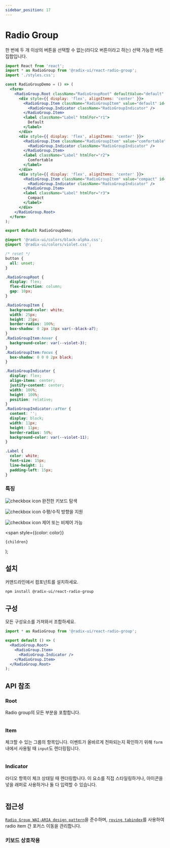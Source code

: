 ```yaml
---
sidebar_position: 17
---
```




# Radio Group
한 번에 두 개 이상의 버튼을 선택할 수 없는(라디오 버튼이라고 하는) 선택 가능한 버튼 집합입니다.

<Tabs>
<TabItem value="js" label="index.js">

```jsx
import React from 'react';
import * as RadioGroup from '@radix-ui/react-radio-group';
import './styles.css';

const RadioGroupDemo = () => (
  <form>
    <RadioGroup.Root className="RadioGroupRoot" defaultValue="default" aria-label="View density">
      <div style={{ display: 'flex', alignItems: 'center' }}>
        <RadioGroup.Item className="RadioGroupItem" value="default" id="r1">
          <RadioGroup.Indicator className="RadioGroupIndicator" />
        </RadioGroup.Item>
        <label className="Label" htmlFor="r1">
          Default
        </label>
      </div>
      <div style={{ display: 'flex', alignItems: 'center' }}>
        <RadioGroup.Item className="RadioGroupItem" value="comfortable" id="r2">
          <RadioGroup.Indicator className="RadioGroupIndicator" />
        </RadioGroup.Item>
        <label className="Label" htmlFor="r2">
          Comfortable
        </label>
      </div>
      <div style={{ display: 'flex', alignItems: 'center' }}>
        <RadioGroup.Item className="RadioGroupItem" value="compact" id="r3">
          <RadioGroup.Indicator className="RadioGroupIndicator" />
        </RadioGroup.Item>
        <label className="Label" htmlFor="r3">
          Compact
        </label>
      </div>
    </RadioGroup.Root>
  </form>
);

export default RadioGroupDemo;
```
</TabItem>
<TabItem value="css" label="styles.css">

```css
@import '@radix-ui/colors/black-alpha.css';
@import '@radix-ui/colors/violet.css';

/* reset */
button {
  all: unset;
}

.RadioGroupRoot {
  display: flex;
  flex-direction: column;
  gap: 10px;
}

.RadioGroupItem {
  background-color: white;
  width: 25px;
  height: 25px;
  border-radius: 100%;
  box-shadow: 0 2px 10px var(--black-a7);
}
.RadioGroupItem:hover {
  background-color: var(--violet-3);
}
.RadioGroupItem:focus {
  box-shadow: 0 0 0 2px black;
}

.RadioGroupIndicator {
  display: flex;
  align-items: center;
  justify-content: center;
  width: 100%;
  height: 100%;
  position: relative;
}
.RadioGroupIndicator::after {
  content: '';
  display: block;
  width: 11px;
  height: 11px;
  border-radius: 50%;
  background-color: var(--violet-11);
}

.Label {
  color: white;
  font-size: 15px;
  line-height: 1;
  padding-left: 15px;
}
```
</TabItem>
</Tabs>


### 특징
 
![checkbox icon](../../static/img/checkboxicon.png) 완전한 키보드 탐색

![checkbox icon](../../static/img/checkboxicon.png) 수평/수직 방향을 지원

![checkbox icon](../../static/img/checkboxicon.png) 제어 또는 비제어 가능


  <span
    style={{color: color}}
  >
    {children}
  </span>
);

## <Highlight color='#1C5AEC'>설치</Highlight>
커맨드라인에서 컴포넌트를 설치하세요.
```bash
npm install @radix-ui/react-radio-group
```

## <Highlight color='#1C5AEC'>구성</Highlight>
모든 구성요소를 가져와서 조합하세요.
```jsx
import * as RadioGroup from '@radix-ui/react-radio-group';

export default () => (
  <RadioGroup.Root>
    <RadioGroup.Item>
      <RadioGroup.Indicator />
    </RadioGroup.Item>
  </RadioGroup.Root>
);
```

## <Highlight color='#1C5AEC'>API 참조</Highlight>
### <Highlight color='#1C5AEC'>Root</Highlight>
Radio group의 모든 부분을 포함합니다.
```jsx
```

### <Highlight color='#1C5AEC'>Item</Highlight>
체크할 수 있는 그룹의 항목입니다. 이벤트가 올바르게 전파되는지 확인하기 위해 `form` 내에서 사용될 때 `input`도 렌더링됩니다.
```jsx
```

### <Highlight color='#1C5AEC'>Indicator</Highlight>
라디오 항목이 체크 상태일 때 렌더링합니다. 이 요소를 직접 스타일링하거나, 아이콘을 넣을 래퍼로 사용하거나 둘 다 입력할 수 있습니다.
```jsx
```

## <Highlight color='#1C5AEC'>접근성</Highlight>
[`Radio Group WAI-ARIA design pattern`](https://www.w3.org/WAI/ARIA/apg/patterns/radio/)을 준수하며, 
[`roving tabindex`](https://www.w3.org/WAI/ARIA/apg/patterns/radio/examples/radio/)를 사용하여 radio item 간 포커스 이동을 관리합니다.


### <Highlight color='#1C5AEC'>키보드 상호작용</Highlight>
```jsx
```